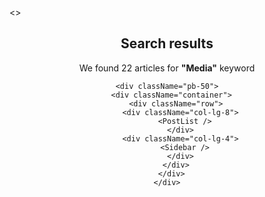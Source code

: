 
<><Header /><div className="main-search-form">
  <div className="container">
    <SearchForm />
    <SuggestedKeywords />
  </div>
</div><main>
    <div className="archive-header pt-50">
      <div className="container">
        <h2 className="font-weight-900">Search results</h2>
        <div className="breadcrumb">
          We found 22 articles for <strong>"Media"</strong> keyword
        </div>
        <div className="bt-1 border-color-1 mt-30 mb-50"></div>
      </div>
    </div>

    <div className="pb-50">
      <div className="container">
        <div className="row">
          <div className="col-lg-8">
            <PostList />
          </div>
          <div className="col-lg-4">
            <Sidebar />
          </div>
        </div>
      </div>
    </div>
  </main><Footer /></>